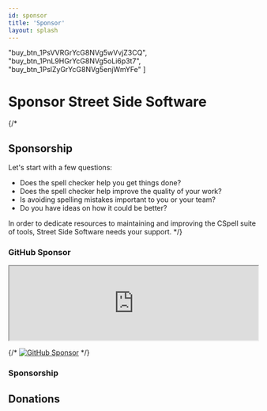 ```yaml
---
id: sponsor
title: 'Sponsor'
layout: splash
---
```



<head>
    <script async src="https://js.stripe.com/v3/buy-button.js"></script>
    <script async src="https://js.stripe.com/v3/pricing-table.js"></script>
</head>

"buy_btn_1PsVVRGrYcG8NVg5wVvjZ3CQ",
"buy_btn_1PnL9HGrYcG8NVg5oLi6p3t7",
"buy_btn_1PslZyGrYcG8NVg5enjWmYFe"
]

# Sponsor Street Side Software

{/*

## Sponsorship

Let's start with a few questions:

-   Does the spell checker help you get things done?
-   Does the spell checker help improve the quality of your work?
-   Is avoiding spelling mistakes important to you or your team?
-   Do you have ideas on how it could be better?

In order to dedicate resources to maintaining and improving the CSpell suite of tools, Street Side Software needs your support.
*/}

### GitHub Sponsor

<iframe
    className='githubSponsorFrame'
    src="https://github.com/sponsors/streetsidesoftware/card"
    title="Sponsor streetsidesoftware"
    width="100%"
    style={{ border: 0 }}
></iframe>

{/* [![GitHub Sponsor](https://img.shields.io/badge/-black?style=social&logo=githubsponsors&label=GitHub%20Sponsor%3A%20Street%20Side%20Software)](https://github.com/sponsors/streetsidesoftware) */}

### Sponsorship

<StripePricingTable tableId="prctbl_1QdZ0KGrYcG8NVg5zPI9NOgd" />

## Donations

<StripeBuyButton buyButtonId="buy_btn_1Qda2TGrYcG8NVg5yXbmQgxA" />

<StripeBuyButton buyButtonId="buy_btn_1PsVVRGrYcG8NVg5wVvjZ3CQ" />
